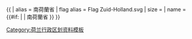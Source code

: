 {{ {{{1<noinclude>|country showdata</noinclude>}}}
| alias = 南荷蘭省
| flag alias = Flag Zuid-Holland.svg
| size = {{{size|}}}
| name = {{#if: {{{name|}}} | {{{name|}}} | 南荷蘭省 }}
}}<noinclude>
[[Category:荷兰行政区划资料模板]]
</noinclude>